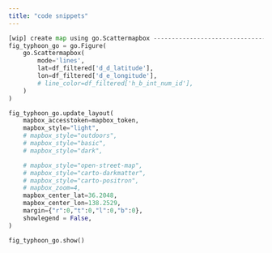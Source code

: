 ```yaml
---
title: "code snippets"
---
```



```python
[wip] create map using go.Scattermapbox --------------------------------------------
fig_typhoon_go = go.Figure(
    go.Scattermapbox(
        mode='lines',
        lat=df_filtered['d_d_latitude'],
        lon=df_filtered['d_e_longitude'],
        # line_color=df_filtered['h_b_int_num_id'],
    )
)

fig_typhoon_go.update_layout(
    mapbox_accesstoken=mapbox_token,
    mapbox_style="light",
    # mapbox_style="outdoors",
    # mapbox_style="basic",
    # mapbox_style="dark",

    # mapbox_style="open-street-map",
    # mapbox_style="carto-darkmatter",
    # mapbox_style="carto-positron",
    # mapbox_zoom=4,
    mapbox_center_lat=36.2048,
    mapbox_center_lon=138.2529,
    margin={"r":0,"t":0,"l":0,"b":0},
    showlegend = False,
)

fig_typhoon_go.show()
```

